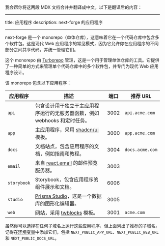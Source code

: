 我会帮你将这两段 MDX 文档合并并翻译成中文。以下是翻译后的内容：

---

title: 应用程序
description: next-forge 的应用程序

---

next-forge 是一个 monorepo（单体仓库），这意味着它在一个代码仓库中包含多个软件包。这是现代 Web 应用程序的常见模式，因为它允许你在应用程序的不同部分之间共享代码，并统一管理它们。

这个 monorepo 由 [Turborepo](https://turbo.build/repo) 管理，这是一个用于管理单体仓库的工具。它提供了一种简单的方式来管理单个代码仓库中的多个软件包，并专门为现代 Web 应用程序设计。

该 monorepo 包含以下应用程序：

| 应用程序    | 描述                                                                          | 端口 | 推荐 URL        |
| ----------- | ----------------------------------------------------------------------------- | ---- | --------------- |
| `api`       | 包含设计用于独立于主应用程序运行的无服务器函数，例如 webhooks 和定时任务。    | 3002 | `api.acme.com`  |
| `app`       | 主应用程序，采用 [shadcn/ui](https://ui.shadcn.com/) 模板。                   | 3000 | `app.acme.com`  |
| `docs`      | 文档站点，包含应用程序的文档，例如指南和教程。                                | 3004 | `docs.acme.com` |
| `email`     | 来自 [react.email](https://react.email/) 的邮件预览服务器。                   | 3003 |                 |
| `storybook` | Storybook，包含应用程序的组件展示和文档。                                     | 6006 |                 |
| `studio`    | [Prisma Studio](https://www.prisma.io/studio)，这是一个数据库的图形化编辑器。 | 3005 |                 |
| `web`       | 网站，采用 [twblocks](https://www.twblocks.com/) 模板。                       | 3001 | `acme.com`      |

虽然你可以选择在任何子域名上运行这些应用程序，但上面列出了推荐的子域名。记得在[环境变量](/env)中添加它们，包括 `NEXT_PUBLIC_APP_URL`、`NEXT_PUBLIC_WEB_URL` 和 `NEXT_PUBLIC_DOCS_URL`。
